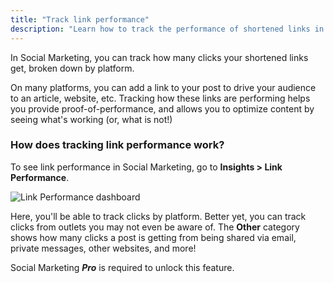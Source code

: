 ```yaml
---
title: "Track link performance"
description: "Learn how to track the performance of shortened links in Social Marketing"
---
```


In Social Marketing, you can track how many clicks your shortened links get, broken down by platform.

On many platforms, you can add a link to your post to drive your audience to an article, website, etc. Tracking how these links are performing helps you provide proof-of-performance, and allows you to optimize content by seeing what's working (or, what is not!)

### How does tracking link performance work?

To see link performance in Social Marketing, go to **Insights > Link Performance**.

![Link Performance dashboard](./img/link-performance.png)

Here, you'll be able to track clicks by platform. Better yet, you can track clicks from outlets you may not even be aware of. The **Other** category shows how many clicks a post is getting from being shared via email, private messages, other websites, and more!

Social Marketing **_Pro_** is required to unlock this feature.